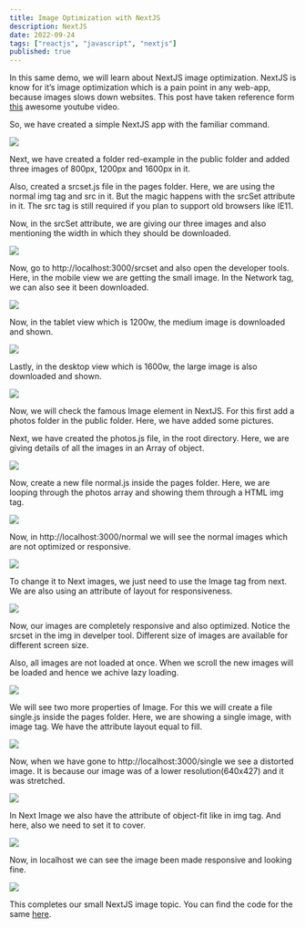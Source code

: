 ```yaml
---
title: Image Optimization with NextJS
description: NextJS
date: 2022-09-24
tags: ["reactjs", "javascript", "nextjs"]
published: true
---
```


In this same demo, we will learn about NextJS image optimization. NextJS is know for it’s image optimization which is a pain point in any web-app, because images slows down websites. This post have taken reference form [this](https://www.youtube.com/watch?v=R4sdWUI3-mY) awesome youtube video.

So, we have created a simple NextJS app with the familiar command.

![](https://res.cloudinary.com/dxkxvfo2o/image/upload/v1751001945/27-Jun-25/image-optimize-nextjs/1_kjkjxg.webp)

Next, we have created a folder red-example in the public folder and added three images of 800px, 1200px and 1600px in it.

Also, created a srcset.js file in the pages folder. Here, we are using the normal img tag and src in it. But the magic happens with the srcSet attribute in it. The src tag is still required if you plan to support old browsers like IE11.

Now, in the srcSet attribute, we are giving our three images and also mentioning the width in which they should be downloaded.

![](https://res.cloudinary.com/dxkxvfo2o/image/upload/v1751001944/27-Jun-25/image-optimize-nextjs/2_hqlozp.webp)

Now, go to http://localhost:3000/srcset and also open the developer tools. Here, in the mobile view we are getting the small image. In the Network tag, we can also see it been downloaded.

![](https://res.cloudinary.com/dxkxvfo2o/image/upload/v1751001942/27-Jun-25/image-optimize-nextjs/3_eduwhf.webp)

Now, in the tablet view which is 1200w, the medium image is downloaded and shown.

![](https://res.cloudinary.com/dxkxvfo2o/image/upload/v1751001940/27-Jun-25/image-optimize-nextjs/4_ttxuik.webp)

Lastly, in the desktop view which is 1600w, the large image is also downloaded and shown.

![](https://res.cloudinary.com/dxkxvfo2o/image/upload/v1751001939/27-Jun-25/image-optimize-nextjs/5_agby6s.webp)

Now, we will check the famous Image element in NextJS. For this first add a photos folder in the public folder. Here, we have added some pictures.

Next, we have created the photos.js file, in the root directory. Here, we are giving details of all the images in an Array of object.

![](https://res.cloudinary.com/dxkxvfo2o/image/upload/v1751001936/27-Jun-25/image-optimize-nextjs/6_bn2nh9.webp)

Now, create a new file normal.js inside the pages folder. Here, we are looping through the photos array and showing them through a HTML img tag.

![](https://res.cloudinary.com/dxkxvfo2o/image/upload/v1751001935/27-Jun-25/image-optimize-nextjs/7_ubg5rs.webp)

Now, in http://localhost:3000/normal we will see the normal images which are not optimized or responsive.

![](https://res.cloudinary.com/dxkxvfo2o/image/upload/v1751001932/27-Jun-25/image-optimize-nextjs/8_vuwm25.webp)

To change it to Next images, we just need to use the Image tag from next. We are also using an attribute of layout for responsiveness.

![](https://res.cloudinary.com/dxkxvfo2o/image/upload/v1751001933/27-Jun-25/image-optimize-nextjs/9_ql0z3j.webp)

Now, our images are completely responsive and also optimized. Notice the srcset in the img in develper tool. Different size of images are available for different screen size.

Also, all images are not loaded at once. When we scroll the new images will be loaded and hence we achive lazy loading.

![](https://res.cloudinary.com/dxkxvfo2o/image/upload/v1751001931/27-Jun-25/image-optimize-nextjs/10_d0ar4k.webp)

We will see two more properties of Image. For this we will create a file single.js inside the pages folder. Here, we are showing a single image, with image tag. We have the attribute layout equal to fill.

![](https://res.cloudinary.com/dxkxvfo2o/image/upload/v1751001926/27-Jun-25/image-optimize-nextjs/11_uxbjhg.webp)

Now, when we have gone to http://localhost:3000/single we see a distorted image. It is because our image was of a lower resolution(640x427) and it was stretched.

![](https://res.cloudinary.com/dxkxvfo2o/image/upload/v1751001928/27-Jun-25/image-optimize-nextjs/12_pafzvz.webp)

In Next Image we also have the attribute of object-fit like in img tag. And here, also we need to set it to cover.

![](https://res.cloudinary.com/dxkxvfo2o/image/upload/v1751001925/27-Jun-25/image-optimize-nextjs/13_bpsb3n.webp)

Now, in localhost we can see the image been made responsive and looking fine.

![](https://res.cloudinary.com/dxkxvfo2o/image/upload/v1751001924/27-Jun-25/image-optimize-nextjs/14_ofzlcb.webp)

This completes our small NextJS image topic. You can find the code for the same [here](https://github.com/nabendu82/next-images).
